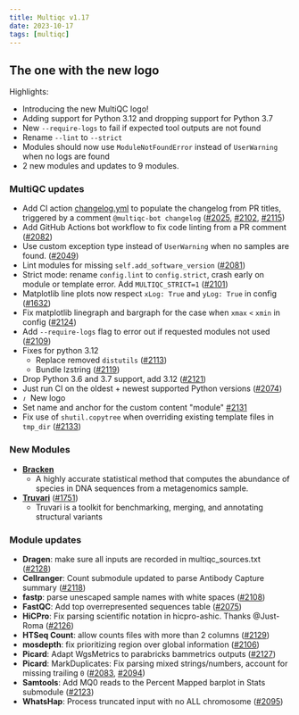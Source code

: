 ```yaml
---
title: Multiqc v1.17
date: 2023-10-17
tags: [multiqc]
---
```


## The one with the new logo

Highlights:

- Introducing the new MultiQC logo!
- Adding support for Python 3.12 and dropping support for Python 3.7
- New `--require-logs` to fail if expected tool outputs are not found
- Rename `--lint` to `--strict`
- Modules should now use `ModuleNotFoundError` instead of `UserWarning` when no logs are found
- 2 new modules and updates to 9 modules.

### MultiQC updates

- Add CI action [changelog.yml](.github%2Fworkflows%2Fchangelog.yml) to populate the changelog from PR titles, triggered by a comment `@multiqc-bot changelog` ([#2025](https://github.com/ewels/MultiQC/pull/2025), [#2102](https://github.com/ewels/MultiQC/pull/2102), [#2115](https://github.com/ewels/MultiQC/pull/2115))
- Add GitHub Actions bot workflow to fix code linting from a PR comment ([#2082](https://github.com/ewels/MultiQC/pull/2082))
- Use custom exception type instead of `UserWarning` when no samples are found. ([#2049](https://github.com/ewels/MultiQC/pull/2049))
- Lint modules for missing `self.add_software_version` ([#2081](https://github.com/ewels/MultiQC/pull/2081))
- Strict mode: rename `config.lint` to `config.strict`, crash early on module or template error. Add `MULTIQC_STRICT=1` ([#2101](https://github.com/ewels/MultiQC/pull/2101))
- Matplotlib line plots now respect `xLog: True` and `yLog: True` in config ([#1632](https://github.com/ewels/MultiQC/pull/1632))
- Fix matplotlib linegraph and bargraph for the case when `xmax` `<` `xmin` in config ([#2124](https://github.com/ewels/MultiQC/pull/2124))
- Add `--require-logs` flag to error out if requested modules not used ([#2109](https://github.com/ewels/MultiQC/pull/2109))
- Fixes for python 3.12
  - Replace removed `distutils` ([#2113](https://github.com/ewels/MultiQC/pull/2113))
  - Bundle lzstring ([#2119](https://github.com/ewels/MultiQC/pull/2119))
- Drop Python 3.6 and 3.7 support, add 3.12 ([#2121](https://github.com/ewels/MultiQC/pull/2121))
- Just run CI on the oldest + newest supported Python versions ([#2074](https://github.com/ewels/MultiQC/pull/2074))
- <img src="https://raw.githubusercontent.com/ewels/MultiQC/master/multiqc/templates/default/assets/img/favicon-16x16.png" alt="///" width="10px"/> New logo
- Set name and anchor for the custom content "module" [#2131](https://github.com/ewels/MultiQC/pull/2131)
- Fix use of `shutil.copytree` when overriding existing template files in `tmp_dir` ([#2133](https://github.com/ewels/MultiQC/pull/2133))

### New Modules

- [**Bracken**](https://ccb.jhu.edu/software/bracken/)
  - A highly accurate statistical method that computes the abundance of species in DNA sequences from a metagenomics sample.
- [**Truvari**](https://github.com/ACEnglish/truvari) ([#1751](https://github.com/ewels/MultiQC/pull/1751))
  - Truvari is a toolkit for benchmarking, merging, and annotating structural variants

### Module updates

- **Dragen**: make sure all inputs are recorded in multiqc_sources.txt ([#2128](https://github.com/ewels/MultiQC/pull/2128))
- **Cellranger**: Count submodule updated to parse Antibody Capture summary ([#2118](https://github.com/ewels/MultiQC/pull/2118))
- **fastp**: parse unescaped sample names with white spaces ([#2108](https://github.com/ewels/MultiQC/pull/2108))
- **FastQC**: Add top overrepresented sequences table ([#2075](https://github.com/ewels/MultiQC/pull/2075))
- **HiCPro**: Fix parsing scientific notation in hicpro-ashic. Thanks @Just-Roma ([#2126](https://github.com/ewels/MultiQC/pull/2126))
- **HTSeq Count**: allow counts files with more than 2 columns ([#2129](https://github.com/ewels/MultiQC/pull/2129))
- **mosdepth**: fix prioritizing region over global information ([#2106](https://github.com/ewels/MultiQC/pull/2106))
- **Picard**: Adapt WgsMetrics to parabricks bammetrics outputs ([#2127](https://github.com/ewels/MultiQC/pull/2127))
- **Picard**: MarkDuplicates: Fix parsing mixed strings/numbers, account for missing trailing `0` ([#2083](https://github.com/ewels/MultiQC/pull/2083), [#2094](https://github.com/ewels/MultiQC/pull/2094))
- **Samtools**: Add MQ0 reads to the Percent Mapped barplot in Stats submodule ([#2123](https://github.com/ewels/MultiQC/pull/2123))
- **WhatsHap**: Process truncated input with no ALL chromosome ([#2095](https://github.com/ewels/MultiQC/pull/2095))
